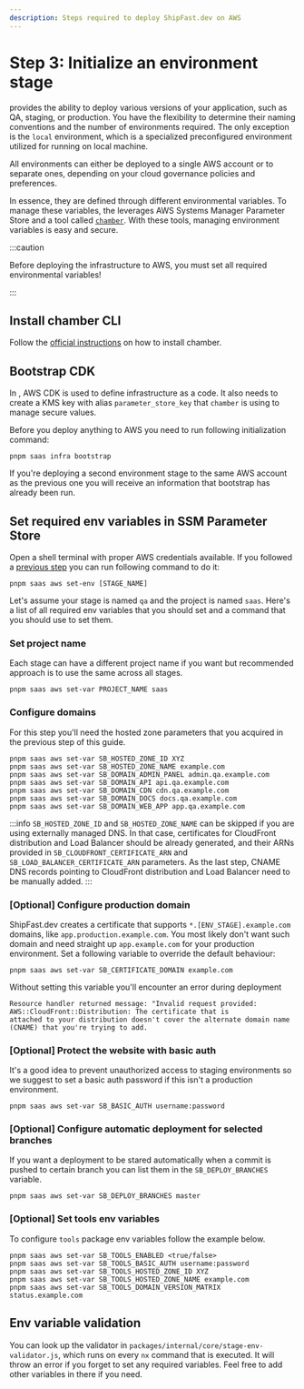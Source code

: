 ```yaml
---
description: Steps required to deploy ShipFast.dev on AWS
---
```



# Step 3: Initialize an environment stage

<ProjectName /> provides the ability to deploy various versions of your
application, such as QA, staging, or production. You have the flexibility to
determine their naming conventions and the number of environments required. The
only exception is the `local` environment, which is a specialized preconfigured
environment utilized for running
<ProjectName /> on local machine.

All environments can either be deployed to a single AWS account or to separate ones, depending on your cloud governance
policies and preferences.

In essence, they are defined through different environmental variables. To manage these variables, the <ProjectName/>
leverages AWS Systems Manager Parameter Store and a tool called [`chamber`](https://github.com/segmentio/chamber).
With these tools, managing environment variables is easy and secure.

:::caution

Before deploying the infrastructure to AWS, you must set all required environmental variables!

:::

## Install chamber CLI

Follow the [official instructions](https://github.com/segmentio/chamber#installing) on how to install chamber.

## Bootstrap CDK

In <ProjectName/>, AWS CDK is used to define infrastructure as a code. It also needs to create a KMS key with alias
`parameter_store_key` that `chamber` is using to manage secure values.

Before you deploy anything to AWS you need to run following initialization command:

```shell
pnpm saas infra bootstrap
```

If you're deploying a second environment stage to the
same AWS account as the previous one you will receive an information that bootstrap has already been run.

## Set required env variables in SSM Parameter Store

Open a shell terminal with proper AWS credentials available. If you followed a
[previous step](./configure-aws-credentials) you can run following command to do it:

```shell
pnpm saas aws set-env [STAGE_NAME]
```

Let's assume your stage is named `qa` and the project is named `saas`.
Here's a list of all required env variables that you should set and a command that you should use to set them.

### Set project name

Each stage can have a different project name if you want but recommended approach is to use the same across all stages.

```shell
pnpm saas aws set-var PROJECT_NAME saas
```

### Configure domains

For this step you'll need the hosted zone parameters that you acquired in the previous step of this guide.

```shell
pnpm saas aws set-var SB_HOSTED_ZONE_ID XYZ
pnpm saas aws set-var SB_HOSTED_ZONE_NAME example.com
pnpm saas aws set-var SB_DOMAIN_ADMIN_PANEL admin.qa.example.com
pnpm saas aws set-var SB_DOMAIN_API api.qa.example.com
pnpm saas aws set-var SB_DOMAIN_CDN cdn.qa.example.com
pnpm saas aws set-var SB_DOMAIN_DOCS docs.qa.example.com
pnpm saas aws set-var SB_DOMAIN_WEB_APP app.qa.example.com
```

:::info
`SB_HOSTED_ZONE_ID` and `SB_HOSTED_ZONE_NAME` can be skipped if you are using externally managed DNS. In that case,
certificates for CloudFront distribution and Load Balancer should be already generated, and their ARNs provided in
`SB_CLOUDFRONT_CERTIFICATE_ARN` and `SB_LOAD_BALANCER_CERTIFICATE_ARN` parameters. As the last step,
CNAME DNS records pointing to CloudFront distribution and Load Balancer need to be manually added.
:::

### \[Optional\] Configure production domain

ShipFast.dev creates a certificate that supports `*.[ENV_STAGE].example.com` domains, like
`app.production.example.com`. You most likely don't want such domain and need straight up `app.example.com` for your
production environment. Set a following variable to override the default behaviour:

```
pnpm saas aws set-var SB_CERTIFICATE_DOMAIN example.com
```

Without setting this variable you'll encounter an error during deployment
```
Resource handler returned message: "Invalid request provided: AWS::CloudFront::Distribution: The certificate that is
attached to your distribution doesn't cover the alternate domain name (CNAME) that you're trying to add.
```

### \[Optional\] Protect the website with basic auth

It's a good idea to prevent unauthorized access to staging environments so we suggest to set a basic auth password
if this isn't a production environment.

```shell
pnpm saas aws set-var SB_BASIC_AUTH username:password
```

### \[Optional\] Configure automatic deployment for selected branches

If you want a deployment to be stared automatically when a commit is pushed to certain branch you can list them in the
`SB_DEPLOY_BRANCHES` variable.

```shell
pnpm saas aws set-var SB_DEPLOY_BRANCHES master
```

### \[Optional\] Set tools env variables

To configure `tools` package env variables follow the example below.

```shell
pnpm saas aws set-var SB_TOOLS_ENABLED <true/false>
pnpm saas aws set-var SB_TOOLS_BASIC_AUTH username:password
pnpm saas aws set-var SB_TOOLS_HOSTED_ZONE_ID XYZ
pnpm saas aws set-var SB_TOOLS_HOSTED_ZONE_NAME example.com
pnpm saas aws set-var SB_TOOLS_DOMAIN_VERSION_MATRIX status.example.com
```

## Env variable validation

You can look up the validator in `packages/internal/core/stage-env-validator.js`, which runs on every `nx` command that
is executed. It will throw an error if you forget to set any required variables. Feel free to add other variables in
there if you need.

